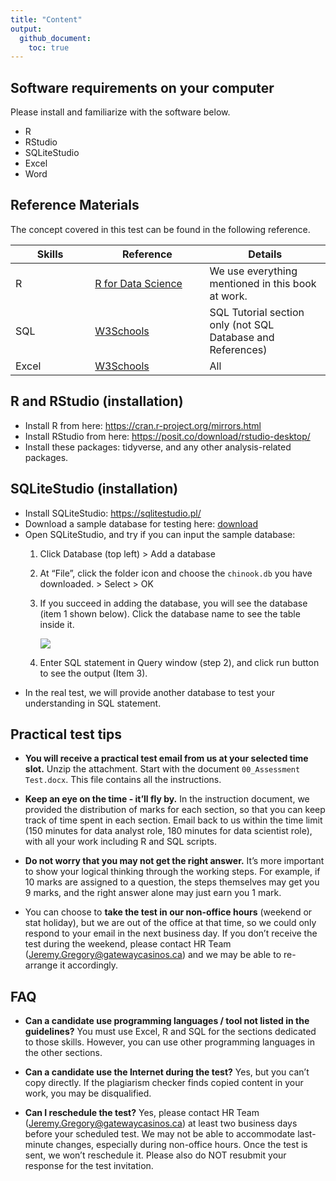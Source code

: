 ```yaml
---
title: "Content"
output: 
  github_document:
    toc: true
---
```


## Software requirements on your computer

Please install and familiarize with the software below.

-   R
-   RStudio
-   SQLiteStudio
-   Excel
-   Word

## Reference Materials

The concept covered in this test can be found in the following reference.

| Skills | Reference                                              | Details                                                     |
|------------------|--------------------------|---------------------------|
| R      | [R for Data Science](https://r4ds.hadley.nz/)          | We use everything mentioned in this book at work.           |
| SQL    | [W3Schools](https://www.w3schools.com/sql/default.asp) | SQL Tutorial section only (not SQL Database and References) |
| Excel  | [W3Schools](https://www.w3schools.com/excel/index.php) | All                                                         |

## R and RStudio (installation)

-   Install R from here: <https://cran.r-project.org/mirrors.html>
-   Install RStudio from here: <https://posit.co/download/rstudio-desktop/>
-   Install these packages: tidyverse, and any other analysis-related packages.

## SQLiteStudio (installation)

-   Install SQLiteStudio: <https://sqlitestudio.pl/>
-   Download a sample database for testing here: [download](assets/chinook.db)
-   Open SQLiteStudio, and try if you can input the sample database:
    1.  Click Database (top left) \> Add a database

    2.  At "File", click the folder icon and choose the `chinook.db` you have downloaded. \> Select \> OK

    3.  If you succeed in adding the database, you will see the database (item 1 shown below). Click the database name to see the table inside it.

        ![](assets/SQLiteStudio.png)

    4.  Enter SQL statement in Query window (step 2), and click run button to see the output (Item 3).
-   In the real test, we will provide another database to test your understanding in SQL statement.

## Practical test tips

-   **You will receive a practical test email from us at your selected time slot.** Unzip the attachment. Start with the document `00_Assessment Test.docx`. This file contains all the instructions.

-   **Keep an eye on the time - it'll fly by.** In the instruction document, we provided the distribution of marks for each section, so that you can keep track of time spent in each section. Email back to us within the time limit (150 minutes for data analyst role, 180 minutes for data scientist role), with all your work including R and SQL scripts.

-   **Do not worry that you may not get the right answer.** It's more important to show your logical thinking through the working steps. For example, if 10 marks are assigned to a question, the steps themselves may get you 9 marks, and the right answer alone may just earn you 1 mark.

-   You can choose to **take the test in our non-office hours** (weekend or stat holiday), but we are out of the office at that time, so we could only respond to your email in the next business day. If you don't receive the test during the weekend, please contact HR Team ([Jeremy.Gregory\@gatewaycasinos.ca](mailto:Jeremy.Gregory@gatewaycasinos.ca){.email}) and we may be able to re-arrange it accordingly.

## FAQ

-   **Can a candidate use programming languages / tool not listed in the guidelines?** You must use Excel, R and SQL for the sections dedicated to those skills. However, you can use other programming languages in the other sections.

-   **Can a candidate use the Internet during the test?** Yes, but you can't copy directly. If the plagiarism checker finds copied content in your work, you may be disqualified.

-   **Can I reschedule the test?** Yes, please contact HR Team ([Jeremy.Gregory\@gatewaycasinos.ca](mailto:Jeremy.Gregory@gatewaycasinos.ca){.email}) at least two business days before your scheduled test. We may not be able to accommodate last-minute changes, especially during non-office hours. Once the test is sent, we won't reschedule it. Please also do NOT resubmit your response for the test invitation.

